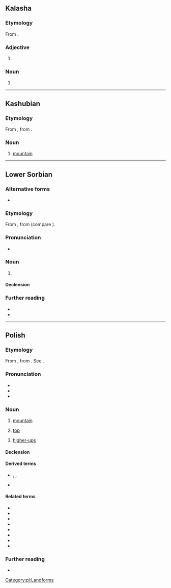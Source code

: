 {{also|gora|goră|göra|górą|gor'a|Góra}}
==Kalasha==

===Etymology===
From {{der|kls|sa|गौर}}.

===Adjective===
{{head|kls|adjective}}

# {{l|en|white}}

===Noun===
{{head|kls|noun}}

# {{l|en|white}}

----

==Kashubian==

===Etymology===
From {{inh|csb|sla-pro|*gora}}, from {{der|csb|ine-pro|*gʷerh₃-}}.

===Noun===
{{head|csb|noun|g=f}}

# [[mountain]]

----

==Lower Sorbian==

===Alternative forms===
* {{l|dsb|gora}} {{qualifier|obsolete}}

===Etymology===
From {{inh|dsb|sla-pro|*gora}}, from {{der|dsb|ine-pro|*gʷerh₃-||mountain}} (compare {{cog|grc|Βορέας||the north, the area beyond the mountains}}).

===Pronunciation===
* {{IPA|/ˈɡɨra/|/ˈɡɛra/|lang=dsb}}

===Noun===
{{dsb-noun|f|dim=górka}}

# {{l|en|mountain||large mass of earth and rock}}

====Declension====
{{dsb-decl-noun-1|gór}}

===Further reading===
* {{R:dsb:Muka}}
* {{R:dsb:Starosta|góra_1|góra¹}}

{{topics|dsb|Landforms}}

----

==Polish==

===Etymology===
From {{inh|pl|sla-pro|*gora}}, from {{der|pl|ine-pro|*gʷerh₃-}}. See {{cog|sl|gora}}.

===Pronunciation===
* {{pl-IPA}}
* {{audio|Pl-góra.ogg|audio|lang=pl}}
* {{IPA|[ˈɡura]|lang=pl}}

===Noun===
{{pl-noun|f}}

# [[mountain]]
#: {{ux|pl|Klasztor znajdował się na szczycie wysokiej '''góry'''.|The monastery was situated on the top of a high '''mountain'''.}}
# [[top]]
#: {{ux|pl|'''Góra''' strony powinna być pusta.|The '''top''' of the page should be empty.}}
# {{lb|pl|colloquial}} [[higher-up]]s
#: {{ux|pl|Nie pomogę wam w tym projekcie, dopóki '''góra''' go nie przyklepie.|I won't help you with this project until the '''higher-ups''' sign off on it.}}

====Declension====
{{pl-decl-noun-f|gó|r}}

====Derived terms====
* {{sense|mountain}} {{l|pl|górski}}, {{l|pl|górzysty}}, {{l|pl|górować}}
* {{sense|top}} {{l|pl|górny}}

====Related terms====
* {{l|pl|do góry}}
* {{l|pl|ku górze}}
* {{l|pl|na górę}}
* {{l|pl|w górę}}
* {{l|pl|w górze}}
* {{l|pl|z góry}}
* {{l|pl|góra lodowa}}
* {{l|pl|do góry nogami}}

===Further reading===
* {{R:PWN}}

[[Category:pl:Landforms]]